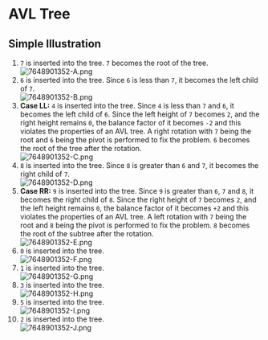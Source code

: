 = AVL Tree =

== Simple Illustration ==

# <code>7</code> is inserted into the tree. <code>7</code> becomes the root of the tree. <br/> [[File:7648901352-A.png]]
# <code>6</code> is inserted into the tree. Since <code>6</code> is less than <code>7</code>, it becomes the left child of <code>7</code>. <br/> [[File:7648901352-B.png]]
# '''Case LL:''' <code>4</code> is inserted into the tree. Since <code>4</code> is less than <code>7</code> and <code>6</code>, it becomes the left child of <code>6</code>. Since the left height of <code>7</code> becomes <code>2</code>, and the right height remains <code>0</code>, the balance factor of it becomes <code>-2</code> and this violates the properties of an AVL tree. A right rotation with <code>7</code> being the root and <code>6</code> being the pivot is performed to fix the problem. <code>6</code> becomes the root of the tree after the rotation. <br/> [[File:7648901352-C.png]]
# <code>8</code> is inserted into the tree. Since <code>8</code> is greater than <code>6</code> and <code>7</code>, it becomes the right child of <code>7</code>. <br/> [[File:7648901352-D.png]]
# '''Case RR:''' <code>9</code> is inserted into the tree. Since <code>9</code> is greater than <code>6</code>, <code>7</code> and <code>8</code>, it becomes the right child of <code>8</code>. Since the right height of <code>7</code> becomes <code>2</code>, and the left height remains <code>0</code>, the balance factor of it becomes <code>+2</code> and this violates the properties of an AVL tree. A left rotation with <code>7</code> being the root and <code>8</code> being the pivot is performed to fix the problem. <code>8</code> becomes the root of the subtree after the rotation. <br/> [[File:7648901352-E.png]]
# <code>0</code> is inserted into the tree. <br/> [[File:7648901352-F.png]]
# <code>1</code> is inserted into the tree. <br/> [[File:7648901352-G.png]]
# <code>3</code> is inserted into the tree. <br/> [[File:7648901352-H.png]]
# <code>5</code> is inserted into the tree. <br/> [[File:7648901352-I.png]]
# <code>2</code> is inserted into the tree. <br/> [[File:7648901352-J.png]]
